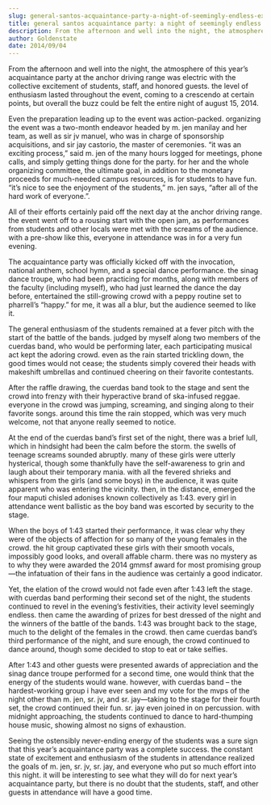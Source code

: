 ```yaml
---
slug: general-santos-acquaintance-party-a-night-of-seemingly-endless-excitement
title: general santos acquaintance party: a night of seemingly endless excitement
description: From the afternoon and well into the night, the atmosphere of this year’s acquaintance party...
author: Goldenstate
date: 2014/09/04
---
```


From the afternoon and well into the night, the atmosphere of this year’s acquaintance party at the anchor driving range was electric with the collective excitement of students, staff, and honored guests. the level of enthusiasm lasted throughout the event, coming to a crescendo at certain points, but overall the buzz could be felt the entire night of august 15, 2014.

Even the preparation leading up to the event was action-packed. organizing the event was a two-month endeavor headed by m. jen manilay and her team, as well as sir jv manuel, who was in charge of sponsorship acquisitions, and sir jay castorio, the master of ceremonies. “it was an exciting process,” said m. jen of the many hours logged for meetings, phone calls, and simply getting things done for the party. for her and the whole organizing committee, the ultimate goal, in addition to the monetary proceeds for much-needed campus resources, is for students to have fun. “it’s nice to see the enjoyment of the students,” m. jen says, “after all of the hard work of everyone.”.

All of their efforts certainly paid off the next day at the anchor driving range. the event went off to a rousing start with the open jam, as performances from students and other locals were met with the screams of the audience. with a pre-show like this, everyone in attendance was in for a very fun evening.

The acquaintance party was officially kicked off with the invocation, national anthem, school hymn, and a special dance performance. the sinag dance troupe, who had been practicing for months, along with members of the faculty (including myself), who had just learned the dance the day before, entertained the still-growing crowd with a peppy routine set to pharrell’s “happy.” for me, it was all a blur, but the audience seemed to like it.

The general enthusiasm of the students remained at a fever pitch with the start of the battle of the bands. judged by myself along two members of the cuerdas band, who would be performing later, each participating musical act kept the adoring crowd. even as the rain started trickling down, the good times would not cease; the students simply covered their heads with makeshift umbrellas and continued cheering on their favorite contestants.

After the raffle drawing, the cuerdas band took to the stage and sent the crowd into frenzy with their hyperactive brand of ska-infused reggae. everyone in the crowd was jumping, screaming, and singing along to their favorite songs. around this time the rain stopped, which was very much welcome, not that anyone really seemed to notice.

At the end of the cuerdas band’s first set of the night, there was a brief lull, which in hindsight had been the calm before the storm. the swells of teenage screams sounded abruptly. many of these girls were utterly hysterical, though some thankfully have the self-awareness to grin and laugh about their temporary mania. with all the fevered shrieks and whispers from the girls (and some boys) in the audience, it was quite apparent who was entering the vicinity. then, in the distance, emerged the four maputi chisled adonises known collectively as 1:43. every girl in attendance went ballistic as the boy band was escorted by security to the stage.

When the boys of 1:43 started their performance, it was clear why they were of the objects of affection for so many of the young females in the crowd. the hit group captivated these girls with their smooth vocals, impossibly good looks, and overall affable charm. there was no mystery as to why they were awarded the 2014 gmmsf award for most promising group—the infatuation of their fans in the audience was certainly a good indicator.

Yet, the elation of the crowd would not fade even after 1:43 left the stage. with cuerdas band performing their second set of the night, the students continued to revel in the evening’s festivities, their activity level seemingly endless. then came the awarding of prizes for best dressed of the night and the winners of the battle of the bands. 1:43 was brought back to the stage, much to the delight of the females in the crowd. then came cuerdas band’s third performance of the night, and sure enough, the crowd continued to dance around, though some decided to stop to eat or take selfies.

After 1:43 and other guests were presented awards of appreciation and the sinag dance troupe performed for a second time, one would think that the energy of the students would wane. however, with cuerdas band – the hardest-working group i have ever seen and my vote for the mvps of the night other than m. jen, sr. jv, and sr. jay—taking to the stage for their fourth set, the crowd continued their fun. sr. jay even joined in on percussion. with midnight approaching, the students continued to dance to hard-thumping house music, showing almost no signs of exhaustion.

Seeing the ostensibly never-ending energy of the students was a sure sign that this year’s acquaintance party was a complete success. the constant state of excitement and enthusiasm of the students in attendance realized the goals of m. jen, sr. jv, sr. jay, and everyone who put so much effort into this night. it will be interesting to see what they will do for next year’s acquaintance party, but there is no doubt that the students, staff, and other guests in attendance will have a good time.